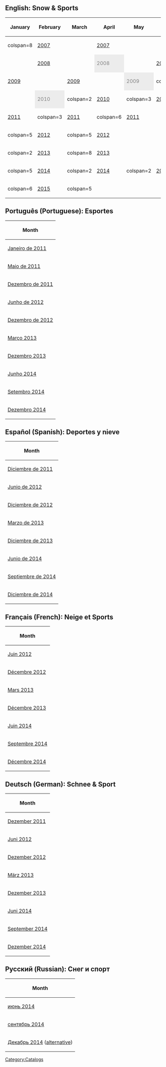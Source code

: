 {{NeedSWFs}}
{{CPW|Snow & Sports|Catálogo Esportes}}

==English: Snow & Sports==

<center>
{|class="wikitable" border="1"
!January!!February!!March!!April!!May!!June!!July!!August!!September!!October!!November!!December
|-
|colspan=8 {{n/a}}||[http://archives.clubpenguinwiki.info/swf.cpcheats.info/catalogues/old_2007-2008/sport_0709.swf 2007]||{{n/a}}||[http://archives.clubpenguinwiki.info/swf.cpcheats.info/catalogues/old_2007-2008/sport_0711.swf 2007]||{{n/a}}
|-
|{{n/a}}||[[Media:Sport 0802.swf|2008]]||{{n/a}}||style="background: #ececec; color: grey;" class="table-na"|2008||{{n/a}}||[[Media:SASJun2008.swf|2008]]||{{n/a}}||[[Media:SportAug08.swf|2008]]||colspan=2 {{n/a}}||[[Media:SASNov2008.swf|2008]]||{{n/a}}
|-
|[[Media:SASJan2009.swf|2009]]||{{n/a}}||[[Media:SASMar2009.swf|2009]]||{{n/a}}||style="background: #ececec; color: grey;" class="table-na"|2009||colspan=2 {{n/a}}||[[Media:SportAug09.swf|2009]]||colspan=2 {{n/a}}||[http://archives.clubpenguinwiki.info/swf.cpcheats.info/catalogues/old_2009/sport.swf 2009]||{{n/a}}
|-
|{{n/a}}||style="background: #ececec; color: grey;" class="table-na"|2010||colspan=2 {{n/a}}||[[Media:May10Sport.swf|2010]]||colspan=3 {{n/a}}||[[Media:September10Sport.swf|2010]]||colspan=2 {{n/a}}||[[Media:December10Sport.swf|2010]]
|-
|[[Media:SASJan2011.swf|2011]]||colspan=3 {{n/a}}||[[Media:May2011Sport.swf|2011]]||colspan=6 {{n/a}}||[[Media:Dec2011Sport.swf|2011]]
|-
|colspan=5 {{n/a}}||[[Media:Jun2012Sport.swf|2012]]||colspan=5 {{n/a}}||[[Media:Dec2012Sport.swf|2012]]
|-
|colspan=2 {{n/a}}||[[Media:ENCataloguesSportMar2013.swf|2013]]||colspan=8 {{n/a}}||[[Media:ENCataloguesSportDec2013.swf|2013]]
|-
|colspan=5 {{n/a}}||[[Media:ENCataloguesSportJun2014.swf|2014]]||colspan=2 {{n/a}}||[[Media:ENCataloguesSportSep2014.swf|2014]]||colspan=2 {{n/a}}||[[Media:ENCataloguesSportDec2014.swf|2014]]
|-
|colspan=6 {{n/a}}||[[Media:ENCataloguesSportJuly2015.swf|2015]]||colspan=5 {{n/a}}
|}
</center>

==Português (Portuguese): Esportes==

<center>
{|class="wikitable" border="1"
!Month
|-
|[[Media:PTCataloguesSport-Jan2011.swf|Janeiro de 2011]]
|-
|[[Media:PTCataloguesSport-May2011.swf|Maio de 2011]]
|-
|[[Media:SnowandSportsDec2011PT.swf|Dezembro de 2011]]
|-
|[[Media:PTCataloguesSport-June2012.swf|Junho de 2012]]
|-
|[[Media:PTCataloguesSport-December2012.swf|Dezembro de 2012]]
|-
|[[Media:PTCataloguesSportMar2013.swf|Março 2013]]
|-
|[[Media:PTCataloguesSportDec2013.swf|Dezembro 2013]]
|-
|[[Media:PTCataloguesSportJun2014.swf|Junho 2014]]
|-
|[[Media:PTCataloguesSportSep2014.swf|Setembro 2014]]
|-
|[[Media:PTCataloguesSportDec2014.swf|Dezembro 2014]]
|}
</center>

==Español (Spanish): Deportes y nieve==

<center>
{|class="wikitable" border="1"
!Month
|-
|[[Media:SnowandSportsDec2011ES.swf|Diciembre de 2011]]
|-
|[[Media:ESCataloguesSport-June2012.swf|Junio de 2012]]
|-
|[[Media:ESCataloguesSport-December2012.swf|Diciembre de 2012]]
|-
|[[Media:ESCataloguesSportMar2013.swf|Marzo de 2013]]
|-
|[[Media:ESCataloguesSportDec2013.swf|Diciembre de 2013]]
|-
|[[Media:ESCataloguesSportJun2014.swf|Junio de 2014]]
|-
|[[Media:ESCataloguesSportSep2014.swf|Septiembre de 2014]]
|-
|[[Media:ESCataloguesSportDec2014.swf|Diciembre de 2014]]
|}
</center>

==Français (French): Neige et Sports==

<center>
{|class="wikitable" border="1"
!Month
|-
|[[Media:FRCataloguesSport-June2012.swf|Juin 2012]]
|-
|[[Media:FRCataloguesSport-December2012.swf|Décembre 2012]]
|-
|[[Media:FRCataloguesSportMar2013.swf|Mars 2013]]
|-
|[[Media:FRCataloguesSportDec2013.swf|Décembre 2013]]
|-
|[[Media:FRCataloguesSportJun2014.swf|Juin 2014]]
|-
|[[Media:FRCataloguesSportSep2014.swf|Septembre 2014]]
|-
|[[Media:FRCataloguesSportDec2014.swf|Décembre 2014]]
|}
</center>

==Deutsch (German): Schnee & Sport==

<center>
{|class="wikitable" border="1"
!Month
|-
|[[Media:SnowandSportsDec2011DE.swf|Dezember 2011]]
|-
|[[Media:DECataloguesSport-June2012.swf|Juni 2012]]
|-
|[[Media:DECataloguesSport-December2012.swf|Dezember 2012]]
|-
|[[Media:DECataloguesSportMar2013.swf|März 2013]]
|-
|[[Media:DECataloguesSportDec2013.swf|Dezember 2013]]
|-
|[[Media:DECataloguesSportJun2014.swf|Juni 2014]]
|-
|[[Media:DECataloguesSportSep2014.swf|September 2014]]
|-
|[[Media:DECataloguesSportDec2014.swf|Dezember 2014]]
|}
</center>

==Pусский (Russian): Снег и спорт==
<center>
{|class="wikitable" border="1"
!Month
|-
|[[Media:RUCataloguesSportJun2014.swf|июнь 2014]]
|-
|[[Media:RUCataloguesSportSep2014.swf|сентябрь 2014]]
|-
|[[Media:RUCataloguesSportDec2014.swf|Декабрь 2014]] ([[Media:RUCataloguesSportDec2014_1.swf|alternative]])
|}
</center>

[[Category:Catalogs]]
